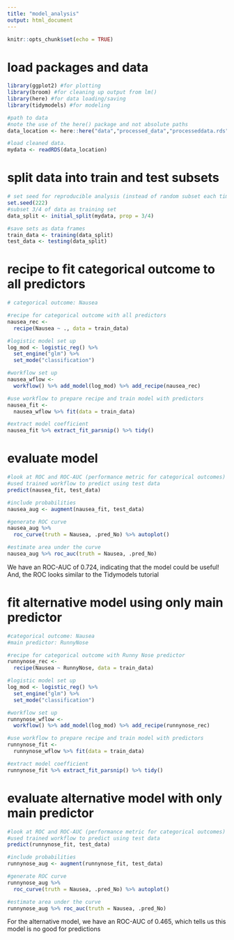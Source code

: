 ```yaml
---
title: "model_analysis"
output: html_document
---
```


```r
knitr::opts_chunk$set(echo = TRUE)
```

# load packages and data
```r
library(ggplot2) #for plotting
library(broom) #for cleaning up output from lm()
library(here) #for data loading/saving
library(tidymodels) #for modeling

#path to data
#note the use of the here() package and not absolute paths
data_location <- here::here("data","processed_data","processeddata.rds")

#load cleaned data. 
mydata <- readRDS(data_location)
```

# split data into train and test subsets
```r
# set seed for reproducible analysis (instead of random subset each time)
set.seed(222)
#subset 3/4 of data as training set
data_split <- initial_split(mydata, prop = 3/4)

#save sets as data frames
train_data <- training(data_split)
test_data <- testing(data_split)
```

# recipe to fit categorical outcome to all predictors
```r
# categorical outcome: Nausea

#recipe for categorical outcome with all predictors
nausea_rec <- 
  recipe(Nausea ~ ., data = train_data)

#logistic model set up
log_mod <- logistic_reg() %>%
  set_engine("glm") %>%
  set_mode("classification")

#workflow set up
nausea_wflow <- 
  workflow() %>% add_model(log_mod) %>% add_recipe(nausea_rec)

#use workflow to prepare recipe and train model with predictors
nausea_fit <- 
  nausea_wflow %>% fit(data = train_data)

#extract model coefficient
nausea_fit %>% extract_fit_parsnip() %>% tidy()
```

# evaluate model
```r
#look at ROC and ROC-AUC (performance metric for categorical outcomes)
#used trained workflow to predict using test data
predict(nausea_fit, test_data)

#include probabilities
nausea_aug <- augment(nausea_fit, test_data)

#generate ROC curve
nausea_aug %>%
  roc_curve(truth = Nausea, .pred_No) %>% autoplot()

#estimate area under the curve
nausea_aug %>% roc_auc(truth = Nausea, .pred_No)

```

We have an ROC-AUC of 0.724, indicating that the model could be useful! And, the ROC looks similar to the Tidymodels tutorial

# fit alternative model using only main predictor
```r
#categorical outcome: Nausea
#main predictor: RunnyNose

#recipe for categorical outcome with Runny Nose predictor
runnynose_rec <- 
  recipe(Nausea ~ RunnyNose, data = train_data)

#logistic model set up
log_mod <- logistic_reg() %>%
  set_engine("glm") %>%
  set_mode("classification")

#workflow set up
runnynose_wflow <- 
  workflow() %>% add_model(log_mod) %>% add_recipe(runnynose_rec)

#use workflow to prepare recipe and train model with predictors
runnynose_fit <- 
  runnynose_wflow %>% fit(data = train_data)

#extract model coefficient
runnynose_fit %>% extract_fit_parsnip() %>% tidy()
```

# evaluate alternative model with only main predictor
```r
#look at ROC and ROC-AUC (performance metric for categorical outcomes)
#used trained workflow to predict using test data
predict(runnynose_fit, test_data)

#include probabilities
runnynose_aug <- augment(runnynose_fit, test_data)

#generate ROC curve
runnynose_aug %>%
  roc_curve(truth = Nausea, .pred_No) %>% autoplot()

#estimate area under the curve
runnynose_aug %>% roc_auc(truth = Nausea, .pred_No)
```

For the alternative model, we have an ROC-AUC of 0.465, which tells us this model is no good for predictions